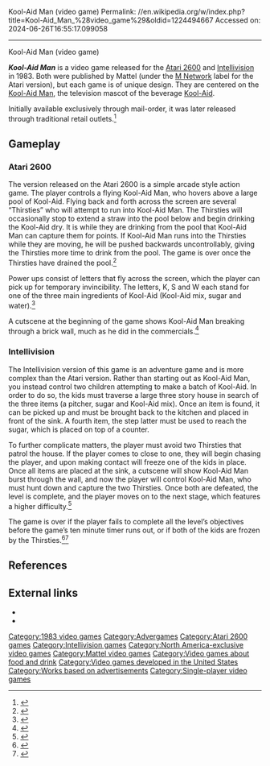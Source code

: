 Kool-Aid Man (video game)
Permalink: //en.wikipedia.org/w/index.php?title=Kool-Aid_Man_%28video_game%29&oldid=1224494667
Accessed on: 2024-06-26T16:55:17.099058



------
Kool-Aid Man (video game)
{{Short description|1983 video game}}
{{Infobox video game
|title = Kool-Aid Man
|image = [[File:Kool-AidManUSBoxShotAtari2600.jpg|frameless|Kool-Aid Man]]
|caption = Atari 2600 box art
|developer = [[Mattel]]
|publisher = Mattel<br>[[M Network]]<ref name="Bogost"/>
|designer = '''Atari 2600:'''<br>Steve Tatsumi<ref name="giantlist"/><ref name="lives"/><br>'''Intellivision:'''<br>Vladimir Hrycenko<ref name="lives"/><br>Mark Kennedy<ref name="lives"/>
|artist = '''Intellivision''':<br>Monique Lujan-Bakerink<ref name="lives"/>
|released = '''Atari 2600:''' {{vgrelease|NA|1983}} '''Intellivision:''' {{vgrelease|NA|1983}}
|genre = [[Action game|Action]]
|modes = [[Single-player video game|Single-player]]
|platforms = [[Atari 2600]], [[Intellivision]]
}}

'''''Kool-Aid Man''''' is a video game released for the [[Atari 2600]] and [[Intellivision]] in 1983. Both were published by Mattel (under the [[M Network]] label for the Atari version), but each game is of unique design. They are centered on the [[Kool-Aid Man]], the television mascot of the beverage [[Kool-Aid]].

Initially available exclusively through mail-order, it was later released through traditional retail outlets.<ref name="Bogost">{{cite book |title=How to Do Things with Videogames (Electronic Mediations) |first=Ian |last=Bogost |authorlink=Ian Bogost |publisher=University of Minnesota Press |date=August 5, 2011 |isbn=978-0-8166-7647-7 |page=[https://archive.org/details/howtodothingswit0000bogo/page/68 68] |url=https://archive.org/details/howtodothingswit0000bogo/page/68}}</ref>

== Gameplay ==

=== Atari 2600 ===
The version released on the Atari 2600 is a simple arcade style action game. The player controls a flying Kool-Aid Man, who hovers above a large pool of Kool-Aid. Flying back and forth across the screen are several “Thirsties” who will attempt to run into Kool-Aid Man. The Thirsties will occasionally stop to extend a straw into the pool below and begin drinking the Kool-Aid dry. It is while they are drinking from the pool that Kool-Aid Man can capture them for points. If Kool-Aid Man runs into the Thirsties while they are moving, he will be pushed backwards uncontrollably, giving the Thirsties more time to drink from the pool. The game is over once the Thirsties have drained the pool.<ref>{{Cite web |title=AtariAge - Atari 2600 Manuals (HTML) - Kool Aid Man (M Network) |url=https://atariage.com/manual_html_page.php?SoftwareLabelID=266 |access-date=2024-04-05 |website=atariage.com}}</ref>

Power ups consist of letters that fly across the screen, which the player can pick up for temporary invincibility. The letters, K, S and W each stand for one of the three main ingredients of Kool-Aid (Kool-Aid mix, sugar and water).<ref>{{Cite web |title=AtariAge - Atari 2600 Manuals (HTML) - Kool Aid Man (M Network) |url=https://atariage.com/manual_html_page.php?SoftwareLabelID=266 |access-date=2024-04-05 |website=atariage.com}}</ref>

A cutscene at the beginning of the game shows Kool-Aid Man breaking through a brick wall, much as he did in the commercials.<ref>{{Cite web |title=Atari 2600 CE - Game of the Week - Kool Aid Man |url=https://archive.kontek.net/2600ce.classicgaming.gamespy.com/gotw/koolaidman.html |access-date=2024-04-05 |website=archive.kontek.net}}</ref>

=== Intellivision ===
The Intellivision version of this game is an adventure game and is more complex than the Atari version. Rather than starting out as Kool-Aid Man, you instead control two children attempting to make a batch of Kool-Aid. In order to do so, the kids must traverse a large three story house in search of the three items (a pitcher, sugar and Kool-Aid mix). Once an item is found, it can be picked up and must be brought back to the kitchen and placed in front of the sink. A fourth item, the step latter must be used to reach the sugar, which is placed on top of a counter.

To further complicate matters, the player must avoid two Thirsties that patrol the house. If the player comes to close to one, they will begin chasing the player, and upon making contact will freeze one of the kids in place. Once all items are placed at the sink, a cutscene will show Kool-Aid Man burst through the wall, and now the player will control Kool-Aid Man, who must hunt down and capture the two Thirsties. Once both are defeated, the level is complete, and the player moves on to the next stage, which features a higher difficulty.<ref>{{Cite web |title=INTV Funhouse - Kool-Aid Man |url=http://www.intvfunhouse.com/games/kool.php |access-date=2024-04-05 |website=www.intvfunhouse.com}}</ref>

The game is over if the player fails to complete all the level’s objectives before the game’s ten minute timer runs out, or if both of the kids are frozen by the Thirsties.<ref>{{Cite web |title=Kool-Aid Man game manual |url=https://annarchive.com/files2/Kool-Aid%20Man%20%28U%29.pdf |access-date=April 4, 2024}}</ref><ref>{{Cite web |title=Intellivision's Kool-Aid Man: Researching a Videogame Platform |url=https://www.humanities.uci.edu/events/intellivisions-kool-aid-man-researching-videogame-platform |access-date=2024-04-05 |website=www.humanities.uci.edu |language=en}}</ref>

==References==
{{reflist|refs=
<ref name="lives">{{cite web|title=Kool-Aid Man|url=http://www.intellivisionlives.com/bluesky/games/credits/1983c.html|archive-url=https://web.archive.org/web/20181231225155/http://www.intellivisionlives.com/bluesky/games/credits/1983c.html|url-status=dead|archive-date=2018-12-31| website=Intellivision Lives}}</ref>
<ref name="giantlist">{{cite web|last1=Hague|first1=James|title=The Giant List of Classic Game Programmers|url=https://dadgum.com/giantlist/}}</ref>
}}

==External links==
* {{atarimania|id=7770}}
* {{IAg|atari_2600_kool-aid_man_kool_aid_pitcher_man_1983_m_network_stephen_tatsumi_jane_/v2|platform=Atari 2600}}

[[Category:1983 video games]]
[[Category:Advergames]]
[[Category:Atari 2600 games]]
[[Category:Intellivision games]]
[[Category:North America-exclusive video games]]
[[Category:Mattel video games]]
[[Category:Video games about food and drink]]
[[Category:Video games developed in the United States]]
[[Category:Works based on advertisements]]
[[Category:Single-player video games]]

{{atari-console-stub}}
{{action-videogame-stub}}